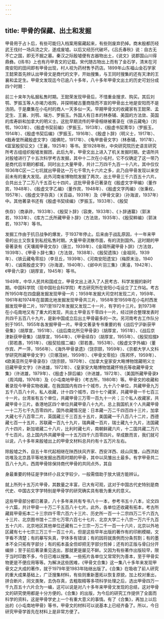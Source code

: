 ```yaml
---
---
---
```

title: 甲骨的保藏、出土和发掘
---



甲骨用于占卜后，有些可能归入档案用窖藏起来，有些则废弃扔掉。商末殷都历经武王伐纣一场兵烫之灾，遂成废墟。以后又经历代破坏。《吕氏春秋》说：自古无不亡之国，即无不掘之墓。秦汉之际殷墟便有古器物出土，《说文》说郡国山川得鼎彝。《纬书》上也有丹甲青文的记载。宋代随古物出上而有了金石学，清末在河南安阳的田间即有甲骨出现，村人视为药材售予药店。1899年山东福山金石学家王懿荣首先辨认出甲骨文是商代的文字，开始搜集，与王同时搜集的还有天津的王襄和孟定生。甲骨文发现迄今已逾八十多年，八十多年甲骨文出土的历史可划分成四个时期：

前三十来年为私掘私售时期。王懿荣发现甲骨后，不惜重金搜求、购买。其后刘鹗、罗振玉等人亦竭力收购，并探明被古董商隐而不宣的甲骨出土地是安阳而不是汤阴。于是麇集在小屯村的商人一天多似一天。早期甲骨文的收藏家有王懿荣、孟定生、王襄、刘鹗、端方、罗振玉。外国人有日本的林泰辅、美国的方法敛、英国的库寿龄和加拿大的明义士。这批早期流传的甲骨相继被著录在《铁云藏龟》（刘鹗，1903年）、《殷虚书契前编》（罗振玉，1913年）、《殷虚书契菁华》（罗振玉，1914年）、《殷虚书契后编》（罗振玉，1916年）、《殷虚卜辞》（明义士，1917年）、《戬寿堂所藏殷虚文字》（姬佛陀，1917年）、《龟甲兽骨文字》（林泰辅，1917年）、《篮室殷契征文》（王襄，1925年）等书。至1928年秋，中央研究院历史语言研究所考古组组织殷墟发掘团，此后九年，甲骨文出上进入了机关发掘时期。史语所共对殷墟进行了十五次科学考古发掘，其中十二次在小屯村，它不仅确定了这一带乃是商代后半期的都城，同时出土大量甲骨，共计二万四千九百一十八片。其中仅仅1936年C区一二七坑就出甲骨达一万七千零九十六片之多，此乃自甲骨发现以来空前未有的重大发现。此外河南省博物院发掘了两次，出土甲骨三千六百五十六片。合共出土了二万八千五百七十四片。这批甲骨多已著录在《殷虚文字甲编》（董作宾，1948年）、《殷虚文字乙编》（董作宾，1948年）、《殷虚文字丙编》（张秉权，1957年）、《殷虚文字存真》（关百益，1931年）及《甲骨文录》（孙海波，1937年）中。其他著录书还有《殷虚书契续编》（罗振玉，1933年）、《殷契

佚存》（商承祚，1933年）、《殷契卜辞》（容庚，1933年）、《卜辞通纂》（郭沫若，1933年）、《库方二氏所藏甲骨卜辞》（方法敛，1935年）、《殷契粹编》（郭沫若，1937年）等书。

发掘工作由于抗日战争的爆发，于1937年停止。后来由于战乱原因，十一年来甲骨的出土又恢复到私挖私售时期。大量甲骨流散市面，有的流到国外。这时期的甲骨著录有《天壤阁甲骨文存》（唐兰，1939年）、《金璋所藏甲骨卜辞》（方法敛，1939年）、《甲骨卜辞七集》（方法敛，1938年）、《殷契遗珠》（金祖同，1939年）、《铁云藏龟零拾》（李旦丘，1939年）、《河南安阳遗宝》（梅原末治，1940年）、《诚斋殷虚文字》（孙海波，1940年）、《邺中片羽三集》（黄濬，1942年）、《甲骨六录》（胡厚宣，1945年）等书。

1949年，中华人民共和国成立，甲骨文出上进入了人民考古、科学发掘的新时期。中国科学院（现中国社会科学院）考古研究所在安阳小屯设立了工作站。考古所1950年在四盘磨发掘发现甲骨一片；1959年发掘大司空村发现二片，1959年、1961年和1974年在苗圃北地发掘发现甲骨共三片，1958年至1959年在小屯村西发掘发现甲骨二片，1971至1972年发掘又发现二十一片，有字的十三片。到1973年在小屯南地又有了重大的发现，共出土甲骨五千零四十一片，经过拼合整理发表时共四千五百八十九片，是新中国成立后出土甲骨最多的一次。另河南考古工作队分别于1951、1955年各发掘甲骨一片。甲骨文著录专书重要的有《战后宁沪新获甲骨集》（胡厚宣，1951年）、《战后南北所见甲骨录》（胡厚宣，1951年）、《战后京津新获甲骨集》（胡厚宣，1954年）、《甲骨续存》（胡厚宣，1955年）、《殷契拾掇》（郭若愚，1951年）、《殷契拾掇二编》（郭若愚，1953年）、《殷虚文字外编》（董作宾、严一萍，1956年）、《海外甲骨录遗》（饶宗颐，1959年）、《京都大学人文科学研究所藏甲骨文字》（贝塚茂树，1959年）、《甲骨文零拾》（陈邦怀，1959年）、《欧美亚所见甲骨录存》（饶宗颐，1970年）、《加拿大皇家安大略博物馆藏明义士旧藏甲骨文字》（许进雄，1972年）、《皇家安大略博物馆藏怀特氏等收藏甲骨文集》（许进雄，1979年）、《殷虚卜辞后编》（许进雄，1972年）、（美国所藏甲骨录》（周鸿翔，1976年）及《小屯南地甲骨》（考古所，1980年）等。甲骨文的收藏和著录现今甲骨实物收藏，在我国国内有四十个城市，九十八个单位，共藏甲骨九万五千八百八十片。私人收藏，计十四个城市，四十七个藏家，共藏甲骨一千七百三十一片。台湾省有五个单位，共藏甲骨三万零一百九十一片；三个私人收藏家，共藏甲骨十三片。香港地区四个单位共藏甲骨八十九片。总上我国机关个人共藏甲骨一十二万七千九百零四片。国外收藏情况是：日本藏一万二千四百四十三片，加拿大藏七千八百零二片，英国藏三千三百五十五片，美国藏一千八百八十二片，西德藏七百一十五片，苏联藏一百九十九片，瑞典藏一百片，瑞士藏九十九片，法国藏六十四片，新加坡藏二十八片，比利时藏七片，南朝鲜藏六片，十二国共藏二万六千七百片。总上国内外共藏甲骨一十五万四千六百零四片。举成数而言，我们就可以说，八十多年来殷墟出上的甲骨文材料总共约有十五万片左右。

除殷墟之外，自五十年代起相继在陕西扶风齐家、西安洋西、歧山凤雏，山西洪赵坊堆及北京昌平等地发掘出西周时期的甲骨，其中以凤雏出土最多。有字甲骨共二百八十九片。西周甲骨除保持商代甲骨的共同点外，其自

身最重要的特征是字体纤小且文字较少，一般需借助于放大镜方能辨认。

就上所列十五万片甲骨，其数量之丰富，已大有可观，这对于中国古代史特别是商代史、中国古文字学特别是甲骨学的研究确实具有极为重大的意义。

这些甲骨部分都已著录，八十多年来共有专书八十一本，参考书五十八本，论文四十六篇，共计甲骨一十万二千五百八十七片。此外，各单位还收藏有拓本，考古所藏肩甲骨拓本二十三宗四千零六百六十三片、历史所一百一十二宗四万二千六百九十三片、北京图书馆十二宗七万零六百七十七片、北京大学二十八宗一万六千九百五十六片、北京地区其他单位还藏有二十三宗一万二千一百一十六片，北京以外地区藏有七十七宗三万三千一百三十片。但是这些早年出版的著作有的印刷模糊，文字看不清楚；有的摹写失真，字体多有错误；有的因将就类例而分条剪割；有的墨本不全只拓有字部分；有的拓本虽全但却把无字部分剪掉；还有的正版与骨臼分开编排；至于前后著录重见迭出，那就更是屡见不鲜。又因为有些著作出版较早，限于当时印数不多，今日已难以搜集。一些拓片各单位又常常列为善本，至于甲骨实物更是不便应用等等。为解决这些困难，《甲骨文合集》这一集八十多年来发现甲骨文之大成的著作，就于1979年至1983年陆继出版了。《合集》在吸收了前人研究的重大成果基础上，广泛搜集材料，有些则重新墨拓以恢复原貌，加上校对重出，拼合断片，同文类聚，去伪存真，去粗取精等多项科学处理之后，选出甲骨四万一千九百五十六片合为一编，这可以说是对八十多年来甲骨文发现的总结，这对甲骨文的研究使用都是十分方便的。《合集》的出版，为今后的研究工作提供了全面而科学的资料，这是甲骨学史上一个有重大意义的事情。有了《合集》，再加上以后出的《小屯南地甲骨》等书，甲骨文的材料可以说基本上已经齐备了。所以，今日研究甲骨学首先在材料上是非常方便了。
